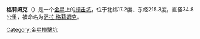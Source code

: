 {{Infobox crater
| title       = 格莉姆克撞击坑
| image       = Venus Magellan Fmap grimke crater.gif
| image_size  = 200px
| caption     = 麦哲伦探测器拍摄取的格莉姆克撞击坑雷达图
| globe       = 金星
| coordinates = {{coord|17.2|N|215.3|E|globe:venus_type:landmark|display=inline,title}}
| diameter    = {{convert|34.8|km}}
| eponym      = [[萨拉·格莉姆克|萨拉·格莉姆克]]
}}
'''格莉姆克'''（{{lang-en|Grimke}}）是一个[[金星|金星]]上的[[撞击坑|撞击坑]]，位于北纬17.2度、东经215.3度，直径34.8公里，被命名为[[萨拉·格莉姆克|萨拉·格莉姆克]]。

{{Venus}}
{{crater-stub}}
[[Category:金星撞擊坑|Category:金星撞擊坑]]
